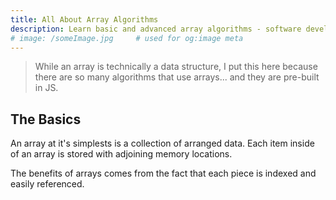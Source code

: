 ```yaml
---
title: All About Array Algorithms
description: Learn basic and advanced array algorithms - software development.
# image: /someImage.jpg     # used for og:image meta
---
```


> While an array is technically a data structure, I put this here because
> there are so many algorithms that use arrays... and they are pre-built in JS.

## The Basics

An array at it's simplests is a collection of arranged data. Each item inside of an array is stored with adjoining memory locations.

The benefits of arrays comes from the fact that each piece is indexed and easily referenced.
